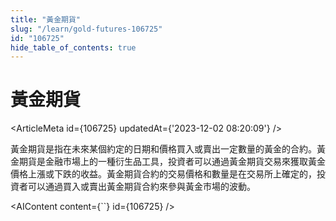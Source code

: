 ```yaml
---
title: "黃金期貨"
slug: "/learn/gold-futures-106725"
id: "106725"
hide_table_of_contents: true
---
```



# 黃金期貨

<ArticleMeta id={106725} updatedAt={'2023-12-02 08:20:09'} />
<div className='border-solid border-b border-t-0 my-4 border-[var(--ifm-color-gray-300)]' />

黃金期貨是指在未來某個約定的日期和價格買入或賣出一定數量的黃金的合約。黃金期貨是金融市場上的一種衍生品工具，投資者可以通過黃金期貨交易來獲取黃金價格上漲或下跌的收益。黃金期貨合約的交易價格和數量是在交易所上確定的，投資者可以通過買入或賣出黃金期貨合約來參與黃金市場的波動。

<AIContent content={``} id={106725} />
